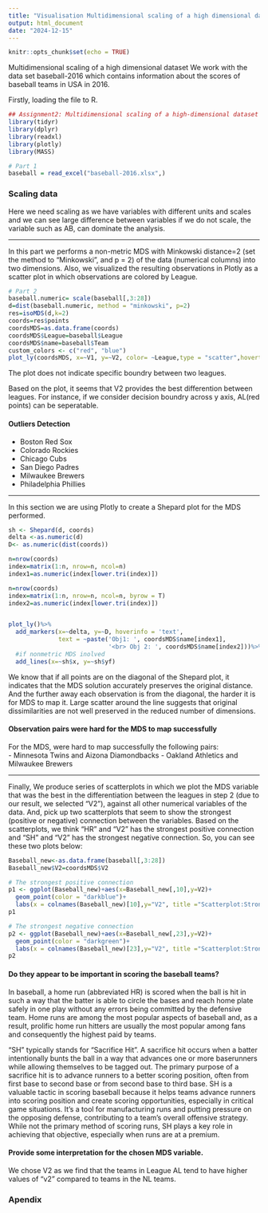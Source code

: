 ```yaml
---
title: "Visualisation Multidimensional scaling of a high dimensional dataset"
output: html_document
date: "2024-12-15"
---
```


```r
knitr::opts_chunk$set(echo = TRUE)
```

Multidimensional scaling of a high dimensional dataset
We work with the data set baseball-2016 which contains information about the scores of baseball teams in USA in 2016.


Firstly, loading the file to R. 

```r

## Assignment2: Multidimensional scaling of a high-dimensional dataset
library(tidyr)
library(dplyr)
library(readxl)
library(plotly)
library(MASS)

# Part 1
baseball = read_excel("baseball-2016.xlsx",)

```

### Scaling data

Here we need scaling as we have variables with different units and  scales and we can see large difference between variables if we do not scale, the variable such as AB, can dominate the analysis.

---

In this part we performs a non-metric MDS with Minkowski distance=2 (set the method to "Minkowski", and p = 2) of the data (numerical columns) into two dimensions. Also, we visualized the resulting observations in Plotly as a scatter plot in which observations are colored by League.

```r

# Part 2
baseball.numeric= scale(baseball[,3:28])
d=dist(baseball.numeric, method = "minkowski", p=2)
res=isoMDS(d,k=2)
coords=res$points
coordsMDS=as.data.frame(coords)
coordsMDS$League=baseball$League
coordsMDS$name=baseball$Team
custom_colors <- c("red", "blue")
plot_ly(coordsMDS, x=~V1, y=~V2, color= ~League,type = "scatter",hovertext=~name,colors = custom_colors, mode = "markers")

```


The plot does not indicate specific boundry between two leagues.\

Based on the plot, it seems that V2 provides the best differention between leagues. For instance, if we consider decision boundry across y axis, AL(red points) can be seperatable. 

#### Outliers Detection
- Boston Red Sox
- Colorado Rockies
- Chicago Cubs
- San Diego Padres
- Milwaukee Brewers
- Philadelphia Phillies

---


In this section we are using Plotly to create a Shepard plot for the MDS performed.

```r

sh <- Shepard(d, coords)
delta <-as.numeric(d)
D<- as.numeric(dist(coords))

n=nrow(coords)
index=matrix(1:n, nrow=n, ncol=n)
index1=as.numeric(index[lower.tri(index)])

n=nrow(coords)
index=matrix(1:n, nrow=n, ncol=n, byrow = T)
index2=as.numeric(index[lower.tri(index)])


plot_ly()%>%
  add_markers(x=~delta, y=~D, hoverinfo = 'text',
              text = ~paste('Obj1: ', coordsMDS$name[index1],
                            '<br> Obj 2: ', coordsMDS$name[index2]))%>%
  #if nonmetric MDS inolved
  add_lines(x=~sh$x, y=~sh$yf)


```


We know that if all points are on the diagonal of the Shepard plot, it indicates that the MDS solution accurately preserves the original distance. And the further away each observation is from the diagonal, the harder it is for MDS to map it.
Large scatter around the line suggests that original dissimilarities
are not well preserved in the reduced number of dimensions.

#### Observation pairs were hard for the MDS to map successfully
For the MDS, were hard to map successfully the following pairs:\
- Minnesota Twins and Aizona Diamondbacks
- Oakland Athletics and Milwaukee Brewers

---


Finally, We produce series of scatterplots in which we plot the MDS variable that was the best in the differentiation between the leagues in step 2 (due to our result, we selected "V2"), against all other numerical variables of the data. And, pick up two scatterplots that seem to show the strongest (positive or negative) connection between the variables.
Based on the scatterplots, we think "HR" and "V2" has the strongest positive connection and "SH" and "V2" has the strongest negative connection. 
So, you can see these two plots below:

```r

Baseball_new<-as.data.frame(baseball[,3:28])
Baseball_new$V2=coordsMDS$V2

# The strongest positive connection
p1 <- ggplot(Baseball_new)+aes(x=Baseball_new[,10],y=V2)+
  geom_point(color = "darkblue")+
  labs(x = colnames(Baseball_new)[10],y="V2", title ="Scatterplot:Strongest Positive Connection between Variables")
p1

# The strongest negative connection
p2 <- ggplot(Baseball_new)+aes(x=Baseball_new[,23],y=V2)+
  geom_point(color = "darkgreen")+
  labs(x = colnames(Baseball_new)[23],y="V2", title ="Scatterplot:Strongest Negative Connection between Variables")
p2

```

#### Do they appear to be important in scoring the baseball teams? 

In baseball, a home run (abbreviated HR) is scored when the ball is hit in such a way that the batter is able to circle the bases and reach home plate safely in one play without any errors being committed by the defensive team.
Home runs are among the most popular aspects of baseball and, as a result, prolific home run hitters are usually the most popular among fans and consequently the highest paid by teams.

"SH" typically stands for "Sacrifice Hit". A sacrifice hit occurs when a batter intentionally bunts the ball in a way that advances one or more baserunners while allowing themselves to be tagged out. The primary purpose of a sacrifice hit is to advance runners to a better scoring position, often from first base to second base or from second base to third base. SH is a valuable tactic in scoring baseball because it helps teams advance runners into scoring position and create scoring opportunities, especially in critical game situations. It's a tool for manufacturing runs and putting pressure on the opposing defense, contributing to a team's overall offensive strategy. While not the primary method of scoring runs, SH plays a key role in achieving that objective, especially when runs are at a premium.

#### Provide some interpretation for the chosen MDS variable.
We chose V2 as we find that the teams in League AL tend to have higher values of "v2" compared to teams in the NL teams.


### Apendix
```r
```

